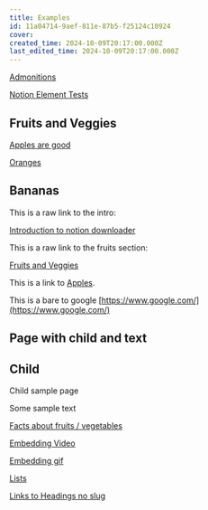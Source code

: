 ```yaml
---
title: Examples
id: 11a04714-9aef-811e-87b5-f25124c10924
cover: 
created_time: 2024-10-09T20:17:00.000Z
last_edited_time: 2024-10-09T20:17:00.000Z
---
```




[Admonitions](/Has%20inline%20db/Database/Admonitions)


[Notion Element Tests](/Notion%20Element%20Tests)


## Fruits and Veggies

[Apples are good](/Has%20inline%20db/Database/Apples%20are%20good)


[Oranges](/Has%20inline%20db/Database/Oranges)


## Bananas

This is a raw link to the intro: 


[Introduction to notion downloader](/Has%20inline%20db/Database/Introduction%20to%20notion%20downloader)


This is a raw link to the fruits section: 


[Fruits and Veggies](/Nested%20Pages%20and%20links/Examples/Fruits%20and%20Veggies)


This is a link to [Apples](/Has%20inline%20db/Database/Apples%20are%20good).


This is a bare to google [https://www.google.com/](https://www.google.com/)


## Page with child and text

## Child

Child sample page


Some sample text


[Facts about fruits / vegetables](/Facts%20about%20fruits%20%2F%20vegetables)


[Embedding Video](/Has%20inline%20db/Database/Embedding%20Video)


[Embedding gif](/Has%20inline%20db/Database/Embedding%20gif)


[Lists](/Has%20inline%20db/Database/Lists)


[Links to Headings no slug](/Links%20to%20Headings%20no%20slug)

